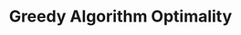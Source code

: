 ---
id: "alg_tf_011"
questionType: "TRUE_FALSE"
title: "Greedy Algorithm Optimality"
statement: "Greedy algorithms always produce optimal solutions."
difficulty: "HARD"
category: "Algorithms"
correctAnswer: false
explanation: "Greedy algorithms may fail to find optimal solutions in some cases."
---